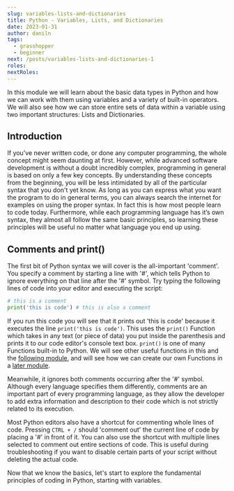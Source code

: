 ```yaml
---
slug: variables-lists-and-dictionaries
title: Python - Variables, Lists, and Dictionaries
date: 2023-01-31
author: daniln
tags:
  - grasshopper
  - beginner
next: /posts/variables-lists-and-dictionaries-1
roles:
nextRoles:
---
```


In this module we will learn about the basic data types in Python and how we can work with them using variables and a variety of built-in operators. We will also see how we can store entire sets of data within a variable using two important structures: Lists and Dictionaries.

## Introduction

If you’ve never written code, or done any computer programming, the whole concept might seem daunting at first. However, while advanced software development is without a doubt incredibly complex, programming in general is based on only a few key concepts. By understanding these concepts from the beginning, you will be less intimidated by all of the particular syntax that you don't yet know. As long as you can express what you want the program to do in general terms, you can always search the internet for examples on using the proper syntax. In fact this is how most people learn to code today. Furthermore, while each programming language has it’s own syntax, they almost all follow the same basic principles, so learning these principles will be useful no matter what language you end up using.

## Comments and print()

The first bit of Python syntax we will cover is the all-important 'comment'. You specify a comment by starting a line with '#', which tells Python to ignore everything on that line after the '#' symbol. Try typing the following lines of code into your editor and executing the script:

```python
# this is a comment
print('this is code') # this is also a comment
```

If you run this code you will see that it prints out 'this is code' because it executes the line `print('this is code')`. This uses the `print()` Function which takes in any text (or piece of data) you put inside the parenthesis and prints it to our code editor's console text box. `print()` is one of many Functions built-in to Python. We will see other useful functions in this and the [following module](), and will see how we can create our own Functions in a [later module]().

Meanwhile, it ignores both comments occurring after the '#' symbol. Although every language specifies them differently, comments are an important part of every programming language, as they allow the developer to add extra information and description to their code which is not strictly related to its execution.

Most Python editors also have a shortcut for commenting whole lines of code. Pressing `CTRL + /` should 'comment out' the current line of code by placing a '#' in front of it. You can also use the shortcut with multiple lines selected to comment out entire sections of code. This is useful during troubleshooting if you want to disable certain parts of your script without deleting the actual code.

Now that we know the basics, let's start to explore the fundamental principles of coding in Python, starting with variables.